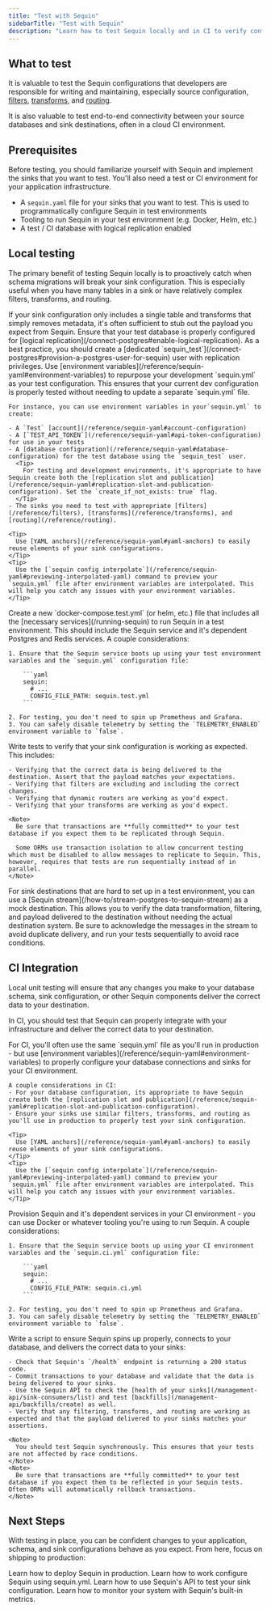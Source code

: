 ```yaml
---
title: "Test with Sequin"
sidebarTitle: "Test with Sequin"
description: "Learn how to test Sequin locally and in CI to verify configuration, transforms, filters, and end-to-end connectivity"
---
```


## What to test

It is valuable to test the Sequin configurations that developers are responsible for writing and maintaining, especially source configuration, [filters](/reference/filters), [transforms](/reference/transforms), and [routing](/reference/routing).

It is also valuable to test end-to-end connectivity between your source databases and sink destinations, often in a cloud CI environment.

## Prerequisites

Before testing, you should familiarize yourself with Sequin and implement the sinks that you want to test. You'll also need a test or CI environment for your application infrastructure.

- A `sequin.yaml` file for your sinks that you want to test. This is used to programmatically configure Sequin in test environments
- Tooling to run Sequin in your test environment (e.g. Docker, Helm, etc.)
- A test / CI database with logical replication enabled

## Local testing

The primary benefit of testing Sequin locally is to proactively catch when schema migrations will break your sink configuration. This is especially useful when you have many tables in a sink or have relatively complex filters, transforms, and routing.

<Tip>
  If your sink configuration only includes a single table and transforms that simply removes metadata, it's often sufficient to stub out the payload you expect from Sequin.
</Tip>

<Steps titleSize="h3" >
  <Step title="Configure your test database">
    Ensure that your test database is properly configured for [logical replication](/connect-postgres#enable-logical-replication). As a best practice, you should create a [dedicated `sequin_test`](/connect-postgres#provision-a-postgres-user-for-sequin) user with replication privileges.
  </Step>

  <Step title="Re-use your `sequin.yml` for testing">
    Use [environment variables](/reference/sequin-yaml#environment-variables) to repurpose your development `sequin.yml` as your test configuration. This ensures that your current dev configuration is properly tested without needing to update a separate `sequin.yml` file.

    For instance, you can use environment variables in your`sequin.yml` to create:

    - A `Test` [account](/reference/sequin-yaml#account-configuration)
    - A [`TEST_API_TOKEN`](/reference/sequin-yaml#api-token-configuration) for use in your tests
    - A [database configuration](/reference/sequin-yaml#database-configuration) for the test database using the `sequin_test` user.
      <Tip>
        For testing and development environments, it's appropriate to have Sequin create both the [replication slot and publication](/reference/sequin-yaml#replication-slot-and-publication-configuration). Set the `create_if_not_exists: true` flag.
      </Tip>
    - The sinks you need to test with appropriate [filters](/reference/filters), [transforms](/reference/transforms), and [routing](/reference/routing).

    <Tip>
      Use [YAML anchors](/reference/sequin-yaml#yaml-anchors) to easily reuse elements of your sink configurations.
    </Tip>
    <Tip>
      Use the [`sequin config interpolate`](/reference/sequin-yaml#previewing-interpolated-yaml) command to preview your `sequin.yml` file after environment variables are interpolated. This will help you catch any issues with your environment variables.
    </Tip>
  </Step>

  <Step title="Create a test-specific Sequin environment">
    Create a new `docker-compose.test.yml` (or helm, etc.) file that includes all the [necessary services](/running-sequin) to run Sequin in a test environment. This should include the Sequin service and it's dependent Postgres and Redis services. A couple considerations:

    1. Ensure that the Sequin service boots up using your test environment variables and the `sequin.yml` configuration file:

        ```yaml
        sequin:
          # ...
          CONFIG_FILE_PATH: sequin.test.yml
        ```

    2. For testing, you don't need to spin up Prometheus and Grafana.
    3. You can safely disable telemetry by setting the `TELEMETRY_ENABLED` environment variable to `false`.

  </Step>

  <Step title="Write and run your tests">
    Write tests to verify that your sink configuration is working as expected. This includes:

    - Verifying that the correct data is being delivered to the destination. Assert that the payload matches your expectations.
    - Verifying that filters are excluding and including the correct changes.
    - Verifying that dynamic routers are working as you'd expect.
    - Verifying that your transforms are working as you'd expect.

    <Note>
      Be sure that transactions are **fully committed** to your test database if you expect them to be replicated through Sequin.

      Some ORMs use transaction isolation to allow concurrent testing which must be disabled to allow messages to replicate to Sequin. This, however, requires that tests are run sequentially instead of in parallel.
    </Note>
  </Step>
</Steps>

<Tip>
  For sink destinations that are hard to set up in a test environment, you can use a [Sequin stream](/how-to/stream-postgres-to-sequin-stream) as a mock destination. This allows you to verify the data transformation, filtering, and payload delivered to the destination without needing the actual destination system. Be sure to acknowledge the messages in the stream to avoid duplicate delivery, and run your tests sequentially to avoid race conditions.
</Tip>

## CI Integration

Local unit testing will ensure that any changes you make to your database schema, sink configuration, or other Sequin components deliver the correct data to your destination.

In CI, you should test that Sequin can properly integrate with your infrastructure and deliver the correct data to your destination.

<Steps titleSize="h3" >

  <Step title="Create CI sequin.yml">
    For CI, you'll often use the same `sequin.yml` file as you'll run in production - but use [environment variables](/reference/sequin-yaml#environment-variables) to properly configure your database connections and sinks for your CI environment.

    A couple considerations in CI:
    - For your database configuration, its appropriate to have Sequin create both the [replication slot and publication](/reference/sequin-yaml#replication-slot-and-publication-configuration).
    - Ensure your sinks use similar filters, transforms, and routing as you'll use in production to properly test your sink configuration.

    <Tip>
      Use [YAML anchors](/reference/sequin-yaml#yaml-anchors) to easily reuse elements of your sink configurations.
    </Tip>
    <Tip>
      Use the [`sequin config interpolate`](/reference/sequin-yaml#previewing-interpolated-yaml) command to preview your `sequin.yml` file after environment variables are interpolated. This will help you catch any issues with your environment variables.
    </Tip>

  </Step>

  <Step title="Provision Sequin in your CI environment">
    Provision Sequin and it's dependent services in your CI environment - you can use Docker or whatever tooling you're using to run Sequin. A couple considerations:

    1. Ensure that the Sequin service boots up using your CI environment variables and the `sequin.ci.yml` configuration file:

        ```yaml
        sequin:
          # ...
          CONFIG_FILE_PATH: sequin.ci.yml
        ```

    2. For testing, you don't need to spin up Prometheus and Grafana.
    3. You can safely disable telemetry by setting the `TELEMETRY_ENABLED` environment variable to `false`.
  </Step>

  <Step title="Run a script and leverage the Sequin API to run integration tests">
    Write a script to ensure Sequin spins up properly, connects to your database, and delivers the correct data to your sinks:

    - Check that Sequin's `/health` endpoint is returning a 200 status code.
    - Commit transactions to your database and validate that the data is being delivered to your sinks.
    - Use the Sequin API to check the [health of your sinks](/management-api/sink-consumers/list) and test [backfills](/management-api/backfills/create) as well.
    - Verify that any filtering, transforms, and routing are working as expected and that the payload delivered to your sinks matches your assertions.

    <Note>
      You should test Sequin synchronously. This ensures that your tests are not affected by race conditions.
    </Note>
    <Note>
      Be sure that transactions are **fully committed** to your test database if you expect them to be reflected in your Sequin tests. Often ORMs will automatically rollback transactions.
    </Note>
  </Step>
</Steps>

## Next Steps

With testing in place, you can be confident changes to your application, schema, and sink configurations behave as you expect. From here, focus on shipping to production:

<CardGroup>
  <Card title="Deploy Sequin in production" icon="ship" href="/how-to/deploy-to-production">
    Learn how to deploy Sequin in production.
  </Card>
    <Card title="Learn more about sequin.yml" icon="square-terminal" href="/reference/sequin-yaml">
    Learn how to work configure Sequin using sequin.yml.
  </Card>
  <Card title="Learn more about Sequin's API" icon="code" href="/management-api/introduction">
    Learn how to use Sequin's API to test your sink configuration.
  </Card>
  <Card title="Monitor your workflows" icon="chart-line" href="/reference/metrics">
    Learn how to monitor your system with Sequin's built-in metrics.
  </Card>
</CardGroup>


